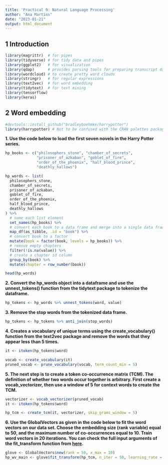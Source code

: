 ```yaml
---
title: 'Practical 9: Natural Language Processing'
author: "Ana Martins"
date: "2023-01-21"
output: html_document
---
```


## 1 Introduction

```r
library(magrittr)  # for pipes
library(tidyverse) # for tidy data and pipes
library(ggplot2)   # for visualization
library(qdap)      # provides parsing tools for preparing transcript data
library(wordcloud) # to create pretty word clouds
library(stringr)   # for regular expressions
library(text2vec)  # for word embedding
library(tidytext)  # for text mining
library(tensorflow)
library(keras)
```

## 2 Word embedding

```r
#devtools::install_github("bradleyboehmke/harrypotter")
library(harrypotter) # Not to be confused with the CRAN palettes package
```

**1. Use the code below to load the first seven novels in the Harry Potter series.**

```r
hp_books <- c("philosophers_stone", "chamber_of_secrets",
              "prisoner_of_azkaban", "goblet_of_fire",
              "order_of_the_phoenix", "half_blood_prince",
              "deathly_hallows")

hp_words <- list(
  philosophers_stone,
  chamber_of_secrets,
  prisoner_of_azkaban,
  goblet_of_fire,
  order_of_the_phoenix,
  half_blood_prince,
  deathly_hallows
) %>%
  # name each list element
  set_names(hp_books) %>%
  # convert each book to a data frame and merge into a single data frame
  map_df(as_tibble, .id = "book") %>%
  # convert book to a factor
  mutate(book = factor(book, levels = hp_books)) %>%
  # remove empty chapters
  filter(!is.na(value)) %>%
  # create a chapter id column
  group_by(book) %>%
  mutate(chapter = row_number(book))

head(hp_words)
```

**2. Convert the hp_words object into a dataframe and use the unnest_tokens() function from the tidytext package to tokenize the dataframe.**

```r
hp_tokens <- hp_words %>% unnest_tokens(word, value)
```

**3. Remove the stop words from the tokenized data frame.**

```r
hp_tokens <- hp_tokens %>% anti_join(stop_words)
```

**4. Creates a vocabulary of unique terms using the create_vocabulary() function from the text2vec package and remove the words that they appear less than 5 times.**

```r
it <- itoken(hp_tokens$word)

vocab <- create_vocabulary(it)
pruned_vocab <- prune_vocabulary(vocab, term_count_min = 5)
```

**5. The next step is to create a token co-occurrence matrix (TCM). The definition of whether two words occur together is arbitrary. First create a vocab_vectorizer, then use a window of 5 for context words to create the TCM.**

```r
vectorizer <- vocab_vectorizer(pruned_vocab)
it <- itoken(hp_tokens$word)

hp_tcm <- create_tcm(it, vectorizer, skip_grams_window = 5)
```

**6. Use the GlobalVectors as given in the code below to fit the word vectors on our data set. Choose the embedding size (rank variable) equal to 50, and the maximum number of co-occurrences equal to 10. Train word vectors in 20 iterations. You can check the full input arguments of the fit_transform function from [here](https://www.rdocumentation.org/packages/text2vec/versions/0.5.1/topics/GlobalVectors).**

```r
glove <- GlobalVectors$new(rank = 50, x_max = 10)
hp_wv_main <- glove$fit_transform(hp_tcm, n_iter = 50, learning_rate = 0.0001)
```

